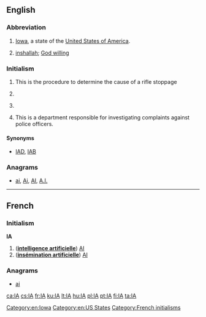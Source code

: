 {{also|Appendix:Variations of "ia"}}
==English==

===Abbreviation===
{{head|en|abbreviation}}

# [[Iowa]], a state of the [[United States of America]].
# {{context|Arabic English|lang=en}} [[inshallah]]; [[God willing]]

===Initialism===
{{en-initialism}}

# {{initialism of|immediate action|lang=en}} This is the procedure to determine the cause of a rifle stoppage
# {{initialism of|Institute of Arts|lang=en}}
# {{context|computer|lang=en}} {{initialism of|w:Information assurance|information assurance|lang=en}}
# {{context|law enforcement|lang=en}} {{initialism of|internal affairs|lang=en}} This is a department responsible for investigating complaints against police officers.

====Synonyms====
* {{sense|law enforcement}} [[IAD]], [[IAB]]

===Anagrams===
* [[ai#English|ai]], [[Ai#English|Ai]], [[AI#English|AI]], [[A.I.#English|A.I.]]

[[Category:en:Iowa]]
[[Category:en:US States]]

----

==French==

===Initialism===
'''IA''' {{g|f}}

# ('''[[intelligence artificielle]]''') [[AI]]
# ('''[[insémination artificielle]]''') [[AI]]

===Anagrams===
* [[ai#French|ai]] 

[[Category:French initialisms]]

[[ca:IA]]
[[cs:IA]]
[[fr:IA]]
[[ku:IA]]
[[lt:IA]]
[[hu:IA]]
[[pl:IA]]
[[pt:IA]]
[[fi:IA]]
[[ta:IA]]